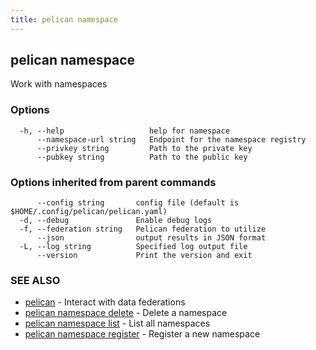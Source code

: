 ```yaml
---
title: pelican namespace
---
```


## pelican namespace

Work with namespaces

### Options

```
  -h, --help                   help for namespace
      --namespace-url string   Endpoint for the namespace registry
      --privkey string         Path to the private key
      --pubkey string          Path to the public key
```

### Options inherited from parent commands

```
      --config string       config file (default is $HOME/.config/pelican/pelican.yaml)
  -d, --debug               Enable debug logs
  -f, --federation string   Pelican federation to utilize
      --json                output results in JSON format
  -L, --log string          Specified log output file
      --version             Print the version and exit
```

### SEE ALSO

* [pelican](/commands-reference/)	 - Interact with data federations
* [pelican namespace delete](/commands-reference/namespace/delete/)	 - Delete a namespace
* [pelican namespace list](/commands-reference/namespace/list/)	 - List all namespaces
* [pelican namespace register](/commands-reference/namespace/register/)	 - Register a new namespace
